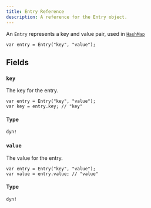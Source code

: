 ---
title: Entry Reference
description: A reference for the Entry object.
---

An `Entry` represents a key and value pair, used in [`HashMap`](/reference/api/hashmap)

```QangLang
var entry = Entry("key", "value");
```

## Fields

### `key`

The key for the entry.

```QangLang
var entry = Entry("key", "value");
var key = entry.key; // "key"
```

#### Type

`dyn!`

### `value`

The value for the entry.

```QangLang
var entry = Entry("key", "value");
var value = entry.value; // "value"
```

#### Type

`dyn!`
